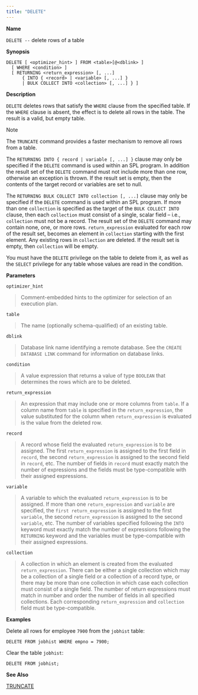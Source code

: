 ```yaml
---
title: "DELETE"
---
```


<div id="delete" class="registered_link"></div>

**Name**

`DELETE --` delete rows of a table

**Synopsis**

```text
DELETE [ <optimizer_hint> ] FROM <table>[@<dblink> ]
  [ WHERE <condition> ]
  [ RETURNING <return_expression> [, ...]
      { INTO { <record> | <variable> [, ...] }
      | BULK COLLECT INTO <collection> [, ...] } ]
```

**Description**

`DELETE` deletes rows that satisfy the `WHERE` clause from the specified table. If the `WHERE` clause is absent, the effect is to delete all rows in the table. The result is a valid, but empty table.

<div class="note">

<div class="title">

Note

</div>

The `TRUNCATE` command provides a faster mechanism to remove all rows from a table.

</div>

The `RETURNING INTO { record | variable [, ...] }` clause may only be specified if the `DELETE` command is used within an SPL program. In addition the result set of the `DELETE` command must not include more than one row, otherwise an exception is thrown. If the result set is empty, then the contents of the target record or variables are set to null.

The `RETURNING BULK COLLECT INTO collection [, ...]` clause may only be specified if the `DELETE` command is used within an SPL program. If more than one `collection` is specified as the target of the `BULK COLLECT INTO` clause, then each `collection` must consist of a single, scalar field – i.e., `collection` must not be a record. The result set of the `DELETE` command may contain none, one, or more rows. `return_expression` evaluated for each row of the result set, becomes an element in `collection` starting with the first element. Any existing rows in `collection` are deleted. If the result set is empty, then `collection` will be empty.

You must have the `DELETE` privilege on the table to delete from it, as well as the `SELECT` privilege for any table whose values are read in the condition.

**Parameters**

`optimizer_hint`

> Comment-embedded hints to the optimizer for selection of an execution plan.

`table`

> The name (optionally schema-qualified) of an existing table.

`dblink`

> Database link name identifying a remote database. See the `CREATE DATABASE LINK` command for information on database links.

`condition`

> A value expression that returns a value of type `BOOLEAN` that determines the rows which are to be deleted.

`return_expression`

> An expression that may include one or more columns from `table`. If a column name from `table` is specified in the `return_expression`, the value substituted for the column when `return_expression` is evaluated is the value from the deleted row.

`record`

> A record whose field the evaluated `return_expression` is to be assigned. The first `return_expression` is assigned to the first field in `record`, the second `return_expression` is assigned to the second field in `record`, etc. The number of fields in `record` must exactly match the number of expressions and the fields must be type-compatible with their assigned expressions.

`variable`

> A variable to which the evaluated `return_expression` is to be assigned. If more than one `return_expression` and `variable` are specified, the `first return_expression` is assigned to the first `variable`, the second `return_expression` is assigned to the second `variable`, etc. The number of variables specified following the `INTO` keyword must exactly match the number of expressions following the `RETURNING` keyword and the variables must be type-compatible with their assigned expressions.

`collection`

> A collection in which an element is created from the evaluated `return_expression`. There can be either a single collection which may be a collection of a single field or a collection of a record type, or there may be more than one collection in which case each collection must consist of a single field. The number of return expressions must match in number and order the number of fields in all specified collections. Each corresponding `return_expression` and `collection` field must be type-compatible.

**Examples**

Delete all rows for employee `7900` from the `jobhist` table:

```text
DELETE FROM jobhist WHERE empno = 7900;
```

Clear the table `jobhist`:

```text
DELETE FROM jobhist;
```

**See Also**

[TRUNCATE](#truncate)

